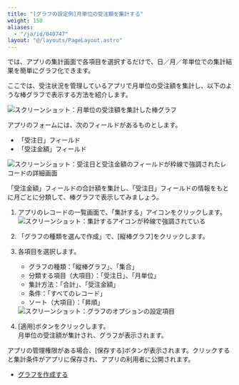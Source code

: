 ```yaml
---
title: "[グラフの設定例]月単位の受注額を集計する"
weight: 150
aliases:
  - "/ja/id/040747"
layout: "@/layouts/PageLayout.astro"
---
```




<Kintone />では、アプリの集計画面で各項目を選択するだけで、日／月／年単位での集計結果を簡単にグラフ化できます。

ここでは、受注状況を管理しているアプリで月単位の受注額を集計し、以下のような棒グラフで表示する方法を紹介します。

<Img src="/k/kintone/img-ja/monthly_summarize_img01.png" alt="スクリーンショット：月単位の受注額を集計した棒グラフ" />

アプリのフォームには、次のフィールドがあるものとします。

* 「受注日」フィールド
* 「受注金額」フィールド

<Img src="/k/kintone/img-ja/monthly_summarize_img03.png" alt="スクリーンショット：受注日と受注金額のフィールドが枠線で強調されたレコードの詳細画面" />

「受注金額」フィールドの合計額を集計し、「受注日」フィールドの情報をもとに月ごとに分類して、棒グラフで表示してみましょう。

1. アプリのレコードの一覧画面で、「集計する」アイコンをクリックします。
   <Img src="/k/kintone/img-ja/monthly_summarize_img04.png" alt="スクリーンショット：集計するアイコンが枠線で強調されている" />

1. 「グラフの種類を選んで作成」で、[縦棒グラフ]をクリックします。

1. 各項目を選択します。
   * グラフの種類：「縦棒グラフ」、「集合」
   * 分類する項目（大項目）：「受注日」、「月単位」
   * 集計方法：「合計」、「受注金額」
   * 条件：「すべてのレコード」
   * ソート（大項目）：「昇順」
   <Img src="/k/kintone/img-ja/monthly_summarize_img02.png" alt="スクリーンショット：グラフのオプションの設定項目" />

1. [適用]ボタンをクリックします。  
  月単位の受注額が集計され、グラフが表示されます。
  <Hint>

  アプリの管理権限がある場合、[保存する]ボタンが表示されます。クリックすると集計条件がアプリに保存され、アプリの利用者に公開されます。

  </Hint>

<Reference>

* [グラフを作成する](/k/ja/id/040468.html)

</Reference>
